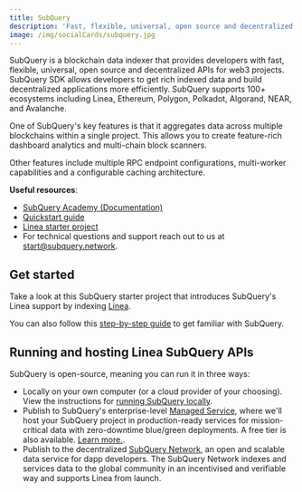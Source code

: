 ```yaml
---
title: SubQuery
description: 'Fast, flexible, universal, open source and decentralized APIs'
image: /img/socialCards/subquery.jpg
---
```


SubQuery is a blockchain data indexer that provides developers with fast,
flexible, universal, open source and decentralized APIs for web3 projects.
SubQuery SDK allows developers to get rich indexed data and build decentralized
applications more efficiently. SubQuery supports 100+ ecosystems including
Linea, Ethereum, Polygon, Polkadot, Algorand, NEAR, and Avalanche.

One of SubQuery's key features is that it aggregates data across multiple
blockchains within a single project. This allows you to create feature-rich
dashboard analytics and multi-chain block scanners.

Other features include multiple RPC endpoint configurations, multi-worker
capabilities and a configurable caching architecture.

**Useful resources**:

- [SubQuery Academy (Documentation)](https://academy.subquery.network/)
- [Quickstart guide](https://academy.subquery.network/quickstart/quickstart.html)
- [Linea starter project](https://github.com/subquery/ethereum-subql-starter/tree/main/Linea/linea-starter)
- For technical questions and support reach out to us at [start@subquery.network](mailto:start@subquery.network).

## Get started

Take a look at this SubQuery starter project that introduces SubQuery's Linea
support by indexing [Linea](https://github.com/subquery/ethereum-subql-starter/tree/main/Linea/linea-starter).

You can also follow this [step-by-step guide](https://academy.subquery.network/quickstart/quickstart.html)
to get familiar with SubQuery.

## Running and hosting Linea SubQuery APIs

SubQuery is open-source, meaning you can run it in three ways:

- Locally on your own computer (or a cloud provider of your choosing). View the
  instructions for [running SubQuery locally](https://academy.subquery.network/run_publish/run.html).
- Publish to SubQuery's enterprise-level [Managed Service](https://managedservice.subquery.network/), 
  where we'll host your SubQuery project in production-ready services for 
  mission-critical data with zero-downtime blue/green deployments. A free tier 
  is also available. [Learn more.](https://academy.subquery.network/run_publish/publish.html).
- Publish to the decentralized [SubQuery Network](https://subquery.network/network), 
  an open and scalable data service for dapp developers. The SubQuery Network 
  indexes and services data to the global community in an incentivised and 
  verifiable way and supports Linea from launch.
